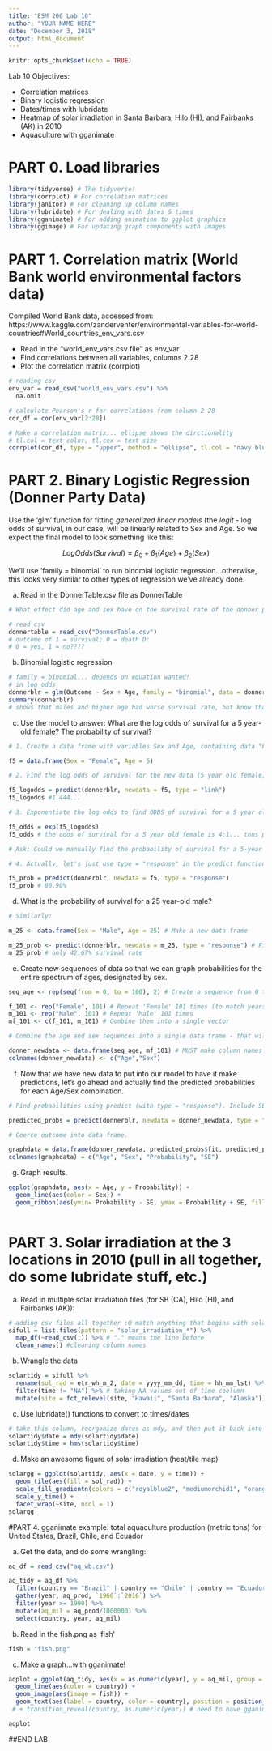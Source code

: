 ```yaml
---
title: "ESM 206 Lab 10"
author: "YOUR NAME HERE"
date: "December 3, 2018"
output: html_document
---
```


```r
knitr::opts_chunk$set(echo = TRUE)
```

Lab 10 Objectives:

- Correlation matrices
- Binary logistic regression
- Dates/times with lubridate
- Heatmap of solar irradiation in Santa Barbara, Hilo (HI), and Fairbanks (AK) in 2010
- Aquaculture with gganimate

# PART 0. Load libraries
```r

library(tidyverse) # The tidyverse!
library(corrplot) # For correlation matrices
library(janitor) # For cleaning up column names
library(lubridate) # For dealing with dates & times
library(gganimate) # For adding animation to ggplot graphics
library(ggimage) # For updating graph components with images


```

# PART 1. Correlation matrix (World Bank world environmental factors data)

Compiled World Bank data, accessed from: https://www.kaggle.com/zanderventer/environmental-variables-for-world-countries#World_countries_env_vars.csv

- Read in the "world_env_vars.csv file" as env_var
- Find correlations between all variables, columns 2:28
- Plot the correlation matrix (corrplot)

```r

# reading csv
env_var = read_csv("world_env_vars.csv") %>% 
  na.omit

# calculate Pearson's r for correlations from column 2-28
cor_df = cor(env_var[2:28])

# Make a correlation matrix... ellipse shows the dirctionality
# tl.col = text color, tl.cex = text size
corrplot(cor_df, type = "upper", method = "ellipse", tl.col = "navy blue", tl.cex = 0.5)

```

# PART 2. Binary Logistic Regression (Donner Party Data)

Use the 'glm' function for fitting *generalized linear models* (the *logit* - log odds of survival, in our case, will be linearly related to Sex and Age. So we expect the final model to look something like this: 

$$Log Odds (Survival) = \beta_0 + \beta_1(Age) + \beta_2(Sex)$$

We'll use 'family = binomial' to run binomial logistic regression...otherwise, this looks very similar to other types of regression we've already done. 

a. Read in the DonnerTable.csv file as DonnerTable

```r
# What effect did age and sex have on the survival rate of the donner party?

# read csv
donnertable = read_csv("DonnerTable.csv")
# outcome of 1 = survival; 0 = death D:
# 0 = yes, 1 = no????

```

b. Binomial logistic regression

```r

# family = binomial... depends on equation wanted!
# in log odds
donnerblr = glm(Outcome ~ Sex + Age, family = "binomial", data = donnertable)
summary(donnerblr)
# shows that males and higher age had worse survival rate, but know tha tthis is WRONG!!
```

c. Use the model to answer: What are the log odds of survival for a 5 year-old female? The probability of survival?

```r

# 1. Create a data frame with variables Sex and Age, containing data "Female" and 5, respectively: 

f5 = data.frame(Sex = "Female", Age = 5)

# 2. Find the log odds of survival for the new data (5 year old female) using predict() function with type = "link":

f5_logodds = predict(donnerblr, newdata = f5, type = "link")
f5_logodds #1.444...

# 3. Exponentiate the log odds to find ODDS of survival for a 5 year old female:

f5_odds = exp(f5_logodds)
f5_odds # the odds of survival for a 5 year old female is 4:1... thus probabilty is 80%.

# Ask: Could we manually find the probability of survival for a 5-year old female? recall: p/(1-p) = ODDS

# 4. Actually, let's just use type = "response" in the predict function, which converts to a probability for us:

f5_prob = predict(donnerblr, newdata = f5, type = "response")
f5_prob # 80.90%

```

d. What is the probability of survival for a 25 year-old male? 

```r

# Similarly:

m_25 <- data.frame(Sex = "Male", Age = 25) # Make a new data frame

m_25_prob <- predict(donnerblr, newdata = m_25, type = "response") # Find probability of survival
m_25_prob # only 42.67% survival rate

```

e. Create new sequences of data so that we can graph probabilities for the entire spectrum of ages, designated by sex.

```r

seq_age <- rep(seq(from = 0, to = 100), 2) # Create a sequence from 0 to 100, twice (one will be "Male" and one will be "Female")

f_101 <- rep("Female", 101) # Repeat 'Female' 101 times (to match years data)
m_101 <- rep("Male", 101) # Repeat 'Male' 101 times
mf_101 <- c(f_101, m_101) # Combine them into a single vector

# Combine the age and sex sequences into a single data frame - that will be the new data that we have our model make predictions for

donner_newdata <- data.frame(seq_age, mf_101) # MUST make column names match variables in the model!
colnames(donner_newdata) <- c("Age","Sex")

```

f. Now that we have new data to put into our model to have it make predictions, let's go ahead and actually find the predicted probabilities for each Age/Sex combination.

```r

# Find probabilities using predict (with type = "response"). Include SE (error bars)

predicted_probs = predict(donnerblr, newdata = donner_newdata, type = "response", se.fit = TRUE)

# Coerce outcome into data frame. 

graphdata = data.frame(donner_newdata, predicted_probs$fit, predicted_probs$se.fit)
colnames(graphdata) = c("Age", "Sex", "Probability", "SE")

```

g. Graph results.

```r

ggplot(graphdata, aes(x = Age, y = Probability)) +
  geom_line(aes(color = Sex)) + 
  geom_ribbon(aes(ymin= Probability - SE, ymax = Probability + SE, fill = Sex, alpha = 0.3))
  
```


# PART 3. Solar irradiation at the 3 locations in 2010 (pull in all together, do some lubridate stuff, etc.)

a. Read in multiple solar irradiation files (for SB (CA), Hilo (HI), and Fairbanks (AK)):
```r

# adding csv files all together :O match anything that begins with solar_radiation
sifull = list.files(pattern = "solar_irradiation_*") %>% 
  map_df(~read_csv(.)) %>% # "." means the line before
  clean_names() #cleaning column names

```

b. Wrangle the data
```r

solartidy = sifull %>% 
  rename(sol_rad = etr_wh_m_2, date = yyyy_mm_dd, time = hh_mm_lst) %>% # renaming columns
  filter(time != "NA") %>% # taking NA values out of time coolumn
  mutate(site = fct_relevel(site, "Hawaii", "Santa Barbara", "Alaska"))

```

c. Use lubridate() functions to convert to times/dates
```r

# take this column, reorganize dates as mdy, and then put it back into the column
solartidy$date = mdy(solartidy$date)
solartidy$time = hms(solartidy$time)

```

d. Make an awesome figure of solar irradiation (heat/tile map)
```r

solargg = ggplot(solartidy, aes(x = date, y = time)) +
  geom_tile(aes(fill = sol_rad)) + 
  scale_fill_gradientn(colors = c("royalblue2", "mediumorchid1", "orange", "yellow")) +  # endless amount of colors to add to maunally made gradient scale
  scale_y_time() +
  facet_wrap(~site, ncol = 1)
solargg

```


#PART 4. gganimate example: total aquaculture production (metric tons) for United States, Brazil, Chile, and Ecuador

a. Get the data, and do some wrangling:
```r

aq_df = read_csv("aq_wb.csv")

aq_tidy = aq_df %>% 
  filter(country == "Brazil" | country == "Chile" | country == "Ecuador" | country == "United States") %>% 
  gather(year, aq_prod, `1960`:`2016`) %>% 
  filter(year >= 1990) %>% 
  mutate(aq_mil = aq_prod/1000000) %>% 
  select(country, year, aq_mil)
```


b. Read in the fish.png as 'fish'

```r

fish = "fish.png"

```

c. Make a graph...with gganimate!
```r

aqplot = ggplot(aq_tidy, aes(x = as.numeric(year), y = aq_mil, group = country)) +
  geom_line(aes(color = country)) +
  geom_image(aes(image = fish)) + 
  geom_text(aes(label = country, color = country), position = position_nudge(y = 0.04, x = 1), size = 5)
 # + transition_reveal(country, as.numeric(year)) # need to have gganimate (can't install this)

aqplot

```

##END LAB